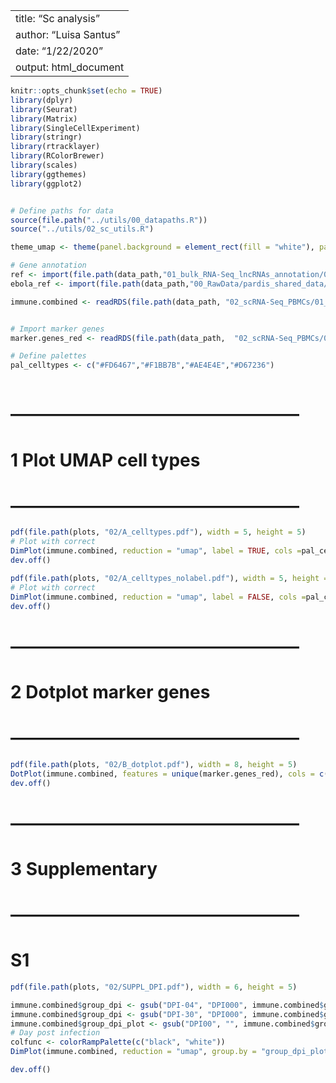 
---
title: "Sc analysis"
author: "Luisa Santus"
date: "1/22/2020"
output: html_document
---

```r
knitr::opts_chunk$set(echo = TRUE)
library(dplyr)
library(Seurat)
library(Matrix)
library(SingleCellExperiment)
library(stringr)
library(rtracklayer)
library(RColorBrewer)
library(scales)
library(ggthemes)
library(ggplot2)


# Define paths for data
source(file.path("../utils/00_datapaths.R"))
source("../utils/02_sc_utils.R")

theme_umap <- theme(panel.background = element_rect(fill = "white"), panel.grid.major = element_blank(), panel.grid.minor = element_blank())+theme(legend.position = "", element_text(size=18))+theme(text = element_text(size=18))+theme_sc+theme(axis.line = element_blank())

# Gene annotation 
ref <- import(file.path(data_path,"01_bulk_RNA-Seq_lncRNAs_annotation/03_novel_lncRNAs_list/rheMac10_EBOV_and_novel_genenames.gtf"))
ebola_ref <- import(file.path(data_path,"00_RawData/pardis_shared_data/sabeti-txnomics/shared-resources/HISAT2/EBOV-Kikwit/KU182905.1.gtf"))

immune.combined <- readRDS(file.path(data_path, "02_scRNA-Seq_PBMCs/01_scRNA-Seq_inVivo_rhemac10//05_RObjects/03_prep/03_immune.combined.ready.rds"))


# Import marker genes
marker.genes_red <- readRDS(file.path(data_path,  "02_scRNA-Seq_PBMCs/01_scRNA-Seq_inVivo_rhemac10/05_RObjects/03_prep/marker.genes.rds"))

# Define palettes
pal_celltypes <- c("#FD6467","#F1BB7B","#AE4E4E","#D67236")



```

# --------------------------------------------------
# 1 Plot UMAP cell types
# --------------------------------------------------

```r
pdf(file.path(plots, "02/A_celltypes.pdf"), width = 5, height = 5)
# Plot with correct
DimPlot(immune.combined, reduction = "umap", label = TRUE, cols =pal_celltypes, label.size = 9)+theme_minimal()+theme_umap
dev.off()

pdf(file.path(plots, "02/A_celltypes_nolabel.pdf"), width = 5, height = 5)
# Plot with correct
DimPlot(immune.combined, reduction = "umap", label = FALSE, cols =pal_celltypes)+theme_minimal()+theme_umap+theme(legend.position = "")
dev.off()
```

# --------------------------------------------------
# 2 Dotplot marker genes 
# --------------------------------------------------

```r
pdf(file.path(plots, "02/B_dotplot.pdf"), width = 8, height = 5)
DotPlot(immune.combined, features = unique(marker.genes_red), cols = c("grey", "dark red", "white"), dot.scale = 11) + RotatedAxis()+theme(axis.text = element_text(size = 20), axis.title = element_blank())+ theme(panel.background = element_rect(fill = "white"), panel.grid.major = element_blank(), panel.grid.minor = element_blank())+theme(legend.text = element_text(size=21))
dev.off()
```


# --------------------------------------------------
# 3 Supplementary 
# --------------------------------------------------

# S1 
```r
pdf(file.path(plots, "02/SUPPL_DPI.pdf"), width = 6, height = 5)

immune.combined$group_dpi <- gsub("DPI-04", "DPI000", immune.combined$group_dpi)
immune.combined$group_dpi <- gsub("DPI-30", "DPI000", immune.combined$group_dpi)
immune.combined$group_dpi_plot <- gsub("DPI00", "", immune.combined$group_dpi)
# Day post infection 
colfunc <- colorRampPalette(c("black", "white"))
DimPlot(immune.combined, reduction = "umap", group.by = "group_dpi_plot", pt.size = 0.1, cols =rev(colfunc(9)[1:7]))+theme_umap+theme()

dev.off()
```



